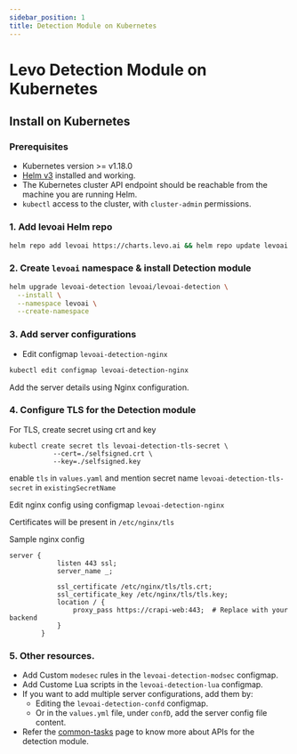 ```yaml
---
sidebar_position: 1
title: Detection Module on Kubernetes
---
```


# Levo Detection Module on Kubernetes

## Install on Kubernetes

### Prerequisites
- Kubernetes version >= v1.18.0
- [Helm v3](https://helm.sh/docs/intro/install/) installed and working.
- The Kubernetes cluster API endpoint should be reachable from the machine you are running Helm.
- `kubectl` access to the cluster, with `cluster-admin` permissions.

### 1. Add levoai Helm repo
```bash
helm repo add levoai https://charts.levo.ai && helm repo update levoai
```

### 2. Create `levoai` namespace & install Detection module
```bash
helm upgrade levoai-detection levoai/levoai-detection \
  --install \
  --namespace levoai \
  --create-namespace
```

### 3. Add server configurations

- Edit configmap `levoai-detection-nginx`
```bash
kubectl edit configmap levoai-detection-nginx
```
Add the server details using Nginx configuration.

### 4. Configure TLS for the Detection module

For TLS, create secret using crt and key
```
kubectl create secret tls levoai-detection-tls-secret \ 
		   --cert=./selfsigned.crt \
		   --key=./selfsigned.key
```

enable `tls` in `values.yaml` and mention secret name `levoai-detection-tls-secret` in `existingSecretName` 

Edit nginx config using configmap `levoai-detection-nginx`

Certificates will be present in `/etc/nginx/tls`

Sample nginx config
```nginx
server {
            listen 443 ssl;
            server_name _;

            ssl_certificate /etc/nginx/tls/tls.crt;
            ssl_certificate_key /etc/nginx/tls/tls.key;
            location / {
                proxy_pass https://crapi-web:443;  # Replace with your backend
            }
        }
```

### 5. Other resources.

- Add Custom `modesec` rules in the `levoai-detection-modsec` configmap.
- Add Custome Lua scripts in the `levoai-detection-lua` configmap.
- If you want to add multiple server configurations, add them by:
    - Editing the `levoai-detection-confd` configmap.
    - Or in the `values.yml` file, under `confD`, add the server config file content.
- Refer the [common-tasks](docs/install-detection-module/common-tasks.md) page to know more about APIs
for the detection module.

